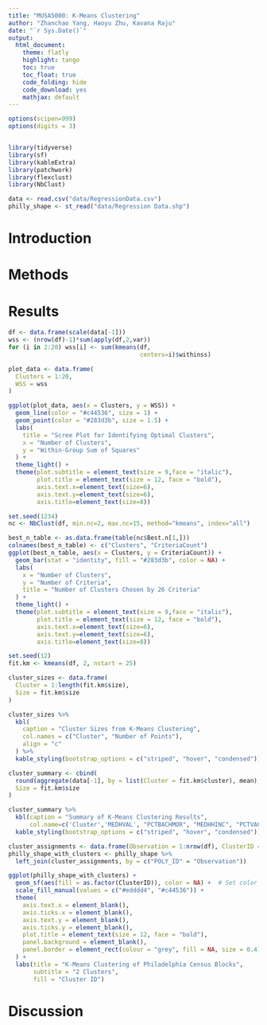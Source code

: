 ```yaml
---
title: "MUSA5000: K-Means Clustering"
author: "Zhanchao Yang, Haoyu Zhu, Kavana Raju"
date: "`r Sys.Date()`"
output:
  html_document:
    theme: flatly
    highlight: tango
    toc: true
    toc_float: true
    code_folding: hide
    code_download: yes
    mathjax: default
---
```

```r

options(scipen=999)
options(digits = 3)


library(tidyverse)
library(sf)
library(kableExtra)
library(patchwork)
library(flexclust)
library(NbClust)
```

```r
data <- read.csv("data/RegressionData.csv")
philly_shape <- st_read("data/Regression Data.shp")
```

# Introduction
# Methods
# Results
```r

df <- data.frame(scale(data[-1]))
wss <- (nrow(df)-1)*sum(apply(df,2,var))
for (i in 2:20) wss[i] <- sum(kmeans(df,
                                     centers=i)$withinss)

plot_data <- data.frame(
  Clusters = 1:20,
  WSS = wss
)

ggplot(plot_data, aes(x = Clusters, y = WSS)) +
  geom_line(color = "#c44536", size = 1) +
  geom_point(color = "#283d3b", size = 1.5) +
  labs(
    title = "Scree Plot for Identifying Optimal Clusters",
    x = "Number of Clusters",
    y = "Within-Group Sum of Squares"
  ) +
  theme_light() +
  theme(plot.subtitle = element_text(size = 9,face = "italic"),
        plot.title = element_text(size = 12, face = "bold"),
        axis.text.x=element_text(size=6),
        axis.text.y=element_text(size=6),
        axis.title=element_text(size=8))
```

```r
set.seed(1234)
nc <- NbClust(df, min.nc=2, max.nc=15, method="kmeans", index="all")
```

```r
best_n_table <- as.data.frame(table(nc$Best.n[1,]))
colnames(best_n_table) <- c("Clusters", "CriteriaCount")
ggplot(best_n_table, aes(x = Clusters, y = CriteriaCount)) +
  geom_bar(stat = "identity", fill = "#283d3b", color = NA) +
  labs(
    x = "Number of Clusters",
    y = "Number of Criteria",
    title = "Number of Clusters Chosen by 26 Criteria"
  ) +
  theme_light() +
  theme(plot.subtitle = element_text(size = 9,face = "italic"),
        plot.title = element_text(size = 12, face = "bold"),
        axis.text.x=element_text(size=6),
        axis.text.y=element_text(size=6),
        axis.title=element_text(size=8))
```

```r
set.seed(12)
fit.km <- kmeans(df, 2, nstart = 25)

cluster_sizes <- data.frame(
  Cluster = 1:length(fit.km$size),
  Size = fit.km$size
)

cluster_sizes %>%
  kbl(
    caption = "Cluster Sizes from K-Means Clustering",
    col.names = c("Cluster", "Number of Points"),
    align = "c"
  ) %>%
  kable_styling(bootstrap_options = c("striped", "hover", "condensed"))
```
```r
cluster_summary <- cbind(
  round(aggregate(data[-1], by = list(Cluster = fit.km$cluster), mean), 1),
  Size = fit.km$size
)

cluster_summary %>%
  kbl(caption = "Summary of K-Means Clustering Results",
      col.name=c('Cluster','MEDHVAL', "PCTBACHMOR", "MEDHHINC", "PCTVACANT", "PCTSINGLES", "Size")) %>%
  kable_styling(bootstrap_options = c("striped", "hover", "condensed"))
```
```r
cluster_assignments <- data.frame(Observation = 1:nrow(df), ClusterID = fit.km$cluster)
philly_shape_with_clusters <- philly_shape %>%
  left_join(cluster_assignments, by = c("POLY_ID" = "Observation"))

ggplot(philly_shape_with_clusters) +
  geom_sf(aes(fill = as.factor(ClusterID)), color = NA) +  # Set color to NA to remove stroke
  scale_fill_manual(values = c("#edddd4", "#c44536")) +
  theme(
    axis.text.x = element_blank(),
    axis.ticks.x = element_blank(),
    axis.text.y = element_blank(),
    axis.ticks.y = element_blank(),
    plot.title = element_text(size = 12, face = "bold"),
    panel.background = element_blank(),
    panel.border = element_rect(colour = "grey", fill = NA, size = 0.4)
  ) +
  labs(title = "K-Means Clustering of Philadelphia Census Blocks",
       subtitle = "2 Clusters",
       fill = "Cluster ID")

```

# Discussion
